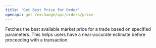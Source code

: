 ```yaml
---
title: 'Get Best Price for Order'
openapi: get /exchange/api/orders/price
---
```


Fetches the best available market price for a trade based on specified parameters. This helps users have a near-accurate estimate before proceeding with a transaction.